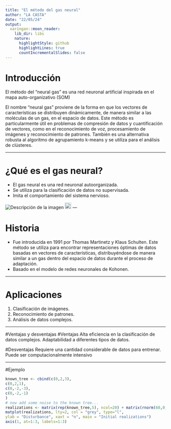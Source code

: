 ```yaml
---
title: "El método del gas neural"
author: "LA CASTA"
date: "22/05/24"
output:
  xaringan::moon_reader:
    lib_dir: libs
    nature:
      highlightStyle: github
      highlightLines: true
      countIncrementalSlides: false
---
```


# Introducción

El método del "neural gas" es una red neuronal artificial inspirada en el mapa auto-organizativo (SOM)

El nombre "neural gas" proviene de la forma en que los vectores de características se distribuyen dinámicamente, de manera similar a las moléculas de un gas, en el espacio de datos. Este método es particularmente útil en problemas de compresión de datos y cuantificación de vectores, como en el reconocimiento de voz, procesamiento de imágenes y reconocimiento de patrones. También es una alternativa robusta al algoritmo de agrupamiento k-means y se utiliza para el análisis de clústeres.


---

# ¿Qué es el gas neural?

- El gas neural es una red neuronal autoorganizada.
- Se utiliza para la clasificación de datos no supervisada.
- Imita el comportamiento del sistema nervioso.

![Descripción de la imagen](redneuronal.png)
<img src="redneuronal.png" width="20px" />
---

# Historia

- Fue introducida en 1991 por Thomas Martinetz y Klaus Schulten. Este método se utiliza para encontrar representaciones óptimas de datos basadas en vectores de características, distribuyéndose de manera similar a un gas dentro del espacio de datos durante el proceso de adaptación.
- Basado en el modelo de redes neuronales de Kohonen.

---

# Aplicaciones

1. Clasificación de imágenes.
2. Reconocimiento de patrones.
3. Análisis de datos complejos.

---

#Ventajas y desventajas
#Ventajas
Alta eficiencia en la clasificación de datos complejos.
Adaptabilidad a diferentes tipos de datos.

#Desventajas
Requiere una cantidad considerable de datos para entrenar.
Puede ser computacionalmente intensivo

---
#Ejemplo
```r
known_tree <- cbind(c(0,2,3),
c(0,2,1),
c(0,-2,-3),
c(0,-2,-1)
)
# now add some noise to the known tree...
realizations <- matrix(rep(known_tree,5), ncol=20) + matrix(rnorm(60,0,1),ncol=20)
matplot(realizations, lty=2, col = "grey", type="l",
ylab = "Disturbance", xaxt = "n", main = "Initial realizations")
axis(1, at=1:3, labels=1:3)
```


